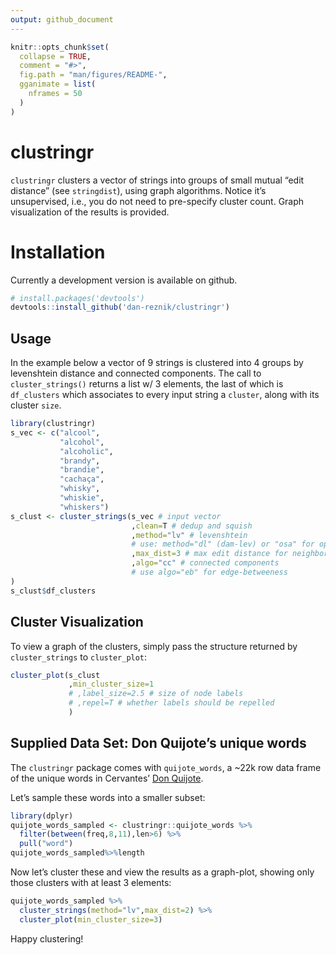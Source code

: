 ```yaml
---
output: github_document
---
```


<!-- README.md is generated from README.Rmd. Please edit that file -->

```r
knitr::opts_chunk$set(
  collapse = TRUE,
  comment = "#>",
  fig.path = "man/figures/README-",
  gganimate = list(
    nframes = 50
  )
)
```

# clustringr

`clustringr` clusters a vector of strings into groups of small mutual "edit distance" (see `stringdist`), using graph algorithms. Notice it's unsupervised, i.e., you do not need to pre-specify cluster count. Graph visualization of the results is provided.

# Installation

Currently a development version is available on github.

```r
# install.packages('devtools')
devtools::install_github('dan-reznik/clustringr')
```

## Usage

In the example below a vector of 9 strings is clustered into 4 groups by levenshtein distance and connected components. The call to `cluster_strings()` returns a list w/ 3 elements, the last of which is `df_clusters` which associates to every input string a `cluster`, along with its cluster `size`.

```r
library(clustringr)
s_vec <- c("alcool",
           "alcohol",
           "alcoholic",
           "brandy",
           "brandie",
           "cachaça",
           "whisky",
           "whiskie",
           "whiskers")
s_clust <- cluster_strings(s_vec # input vector
                           ,clean=T # dedup and squish
                           ,method="lv" # levenshtein
                           # use: method="dl" (dam-lev) or "osa" for opt-seq-align
                           ,max_dist=3 # max edit distance for neighbors
                           ,algo="cc" # connected components
                           # use algo="eb" for edge-betweeness
)
s_clust$df_clusters
```

## Cluster Visualization

To view a graph of the clusters, simply pass the structure returned by `cluster_strings` to `cluster_plot`:

```r
cluster_plot(s_clust
             ,min_cluster_size=1
             # ,label_size=2.5 # size of node labels
             # ,repel=T # whether labels should be repelled
             )
```

## Supplied Data Set: Don Quijote's unique words

The `clustringr` package comes with `quijote_words`, a ~22k row data frame of the unique words in Cervantes' [Don Quijote](http://www.gutenberg.org/cache/epub/2000/pg2000.txt).

Let's sample these words into a smaller subset:

```r
library(dplyr)
quijote_words_sampled <- clustringr::quijote_words %>%
  filter(between(freq,8,11),len>6) %>%
  pull("word")
quijote_words_sampled%>%length
```

Now let's cluster these and view the results as a graph-plot, showing only those clusters with at least 3 elements:

```r
quijote_words_sampled %>%
  cluster_strings(method="lv",max_dist=2) %>%
  cluster_plot(min_cluster_size=3)
```

Happy clustering!
